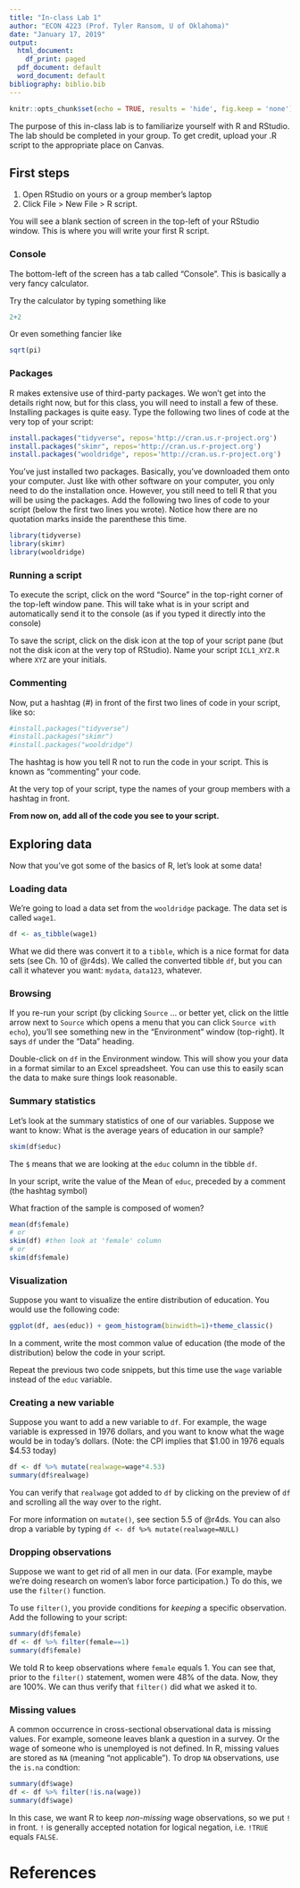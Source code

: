 ---
title: "In-class Lab 1"
author: "ECON 4223 (Prof. Tyler Ransom, U of Oklahoma)"
date: "January 17, 2019"
output:
  html_document:
    df_print: paged
  pdf_document: default
  word_document: default
bibliography: biblio.bib
---

```{r setup, include=FALSE}
knitr::opts_chunk$set(echo = TRUE, results = 'hide', fig.keep = 'none')
```

The purpose of this in-class lab is to familiarize yourself with R and RStudio. The lab should be completed in your group. To get credit, upload your .R script to the appropriate place on Canvas. 

## First steps
1. Open RStudio on yours or a group member's laptop
2. Click File > New File > R script. 

You will see a blank section of screen in the top-left of your RStudio window. This is where you will write your first R script.

### Console
The bottom-left of the screen has a tab called "Console". This is basically a very fancy calculator.

Try the calculator by typing something like
```{r}
2+2
```

Or even something fancier like
```{r}
sqrt(pi)
```

### Packages
R makes extensive use of third-party packages. We won't get into the details right now, but for this class, you will need to install a few of these. Installing packages is quite easy. Type the following two lines of code at the very top of your script:

```{r message=FALSE, warning=FALSE, paged.print=FALSE}
install.packages("tidyverse", repos='http://cran.us.r-project.org')
install.packages("skimr", repos='http://cran.us.r-project.org')
install.packages("wooldridge", repos='http://cran.us.r-project.org')
```

You've just installed two packages. Basically, you've downloaded them onto your computer. Just like with other software on your computer, you only need to do the installation once. However, you still need to tell R that you will be using the packages. Add the following two lines of code to your script (below the first two lines you wrote). Notice how there are no quotation marks inside the parenthese this time.

```{r message=FALSE, warning=FALSE, paged.print=FALSE}
library(tidyverse)
library(skimr)
library(wooldridge)
```

### Running a script
To execute the script, click on the word "Source" in the top-right corner of the top-left window pane. This will take what is in your script and automatically send it to the console (as if you typed it directly into the console)

To save the script, click on the disk icon at the top of your script pane (but not the disk icon at the very top of RStudio). Name your script `ICL1_XYZ.R` where `XYZ` are your initials.

### Commenting
Now, put a hashtag (#) in front of the first two lines of code in your script, like so:
```{r}
#install.packages("tidyverse")
#install.packages("skimr")
#install.packages("wooldridge")
```

The hashtag is how you tell R not to run the code in your script. This is known as "commenting" your code.

At the very top of your script, type the names of your group members with a hashtag in front.

**From now on, add all of the code you see to your script.**

## Exploring data
Now that you've got some of the basics of R, let's look at some data!

### Loading data
We're going to load a data set from the `wooldridge` package. The data set is called `wage1`.
```{r}
df <- as_tibble(wage1)
```

What we did there was convert it to a `tibble`, which is a nice format for data sets (see Ch. 10 of @r4ds). We called the converted tibble `df`, but you can call it whatever you want: `mydata`, `data123`, whatever.

### Browsing
If you re-run your script (by clicking `Source` ... or better yet, click on the little arrow next to `Source` which opens a menu that you can click `Source with echo`), you'll see something new in the "Environment" window (top-right). It says `df` under the "Data" heading. 

Double-click on `df` in the Environment window. This will show you your data in a format similar to an Excel spreadsheet. You can use this to easily scan the data to make sure things look reasonable.

### Summary statistics
Let's look at the summary statistics of one of our variables. Suppose we want to know: What is the average years of education in our sample?

```{r}
skim(df$educ)
```

The `$` means that we are looking at the `educ` column in the tibble `df`.

In your script, write the value of the Mean of `educ`, preceded by a comment (the hashtag symbol)

What fraction of the sample is composed of women?
```{r}
mean(df$female)
# or
skim(df) #then look at 'female' column
# or
skim(df$female)
```


### Visualization
Suppose you want to visualize the entire distribution of education. You would use the following code:
```{r}
ggplot(df, aes(educ)) + geom_histogram(binwidth=1)+theme_classic()
```

In a comment, write the most common value of education (the mode of the distribution) below the code in your script.

Repeat the previous two code snippets, but this time use the `wage` variable instead of the `educ` variable.

### Creating a new variable
Suppose you want to add a new variable to `df`. For example, the wage variable is expressed in 1976 dollars, and you want to know what the wage would be in today's dollars. (Note: the CPI implies that \$1.00 in 1976 equals 
$4.53 today)

```{r}
df <- df %>% mutate(realwage=wage*4.53)
summary(df$realwage)
```

You can verify that `realwage` got added to `df` by clicking on the preview of `df` and scrolling all the way over to the right.

For more information on `mutate()`, see section 5.5 of @r4ds. You can also drop a variable by typing `df <- df %>% mutate(realwage=NULL)`

### Dropping observations
Suppose we want to get rid of all men in our data. (For example, maybe we're doing research on women's labor force participation.) To do this, we use the `filter()` function.

To use `filter()`, you provide conditions for *keeping* a specific observation. Add the following to your script:
```{r}
summary(df$female)
df <- df %>% filter(female==1)
summary(df$female)
```

We told R to keep observations where `female` equals 1. You can see that, prior to the `filter()` statement, women were 48% of the data. Now, they are 100%. We can thus verify that `filter()` did what we asked it to.

### Missing values
A common occurrence in cross-sectional observational data is missing values. For example, someone leaves blank a question in a survey. Or the wage of someone who is unemployed is not defined. In R, missing values are stored as `NA` (meaning "not applicable"). To drop `NA` observations, use the `is.na` condtion:
```{r}
summary(df$wage)
df <- df %>% filter(!is.na(wage))
summary(df$wage)
```

In this case, we want R to keep *non-missing* wage observations, so we put `!` in front. `!` is generally accepted notation for logical negation, i.e. `!TRUE` equals `FALSE`.

# References
